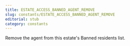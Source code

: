 ```yaml
---
title: ESTATE_ACCESS_BANNED_AGENT_REMOVE
slug: constants/ESTATE_ACCESS_BANNED_AGENT_REMOVE
editorial: stub
category: constants
---
```


<LSLConstant
	name="ESTATE_ACCESS_BANNED_AGENT_REMOVE"
	type="integer"
	value="128"
/>

Remove the agent from this estate's Banned residents list.
